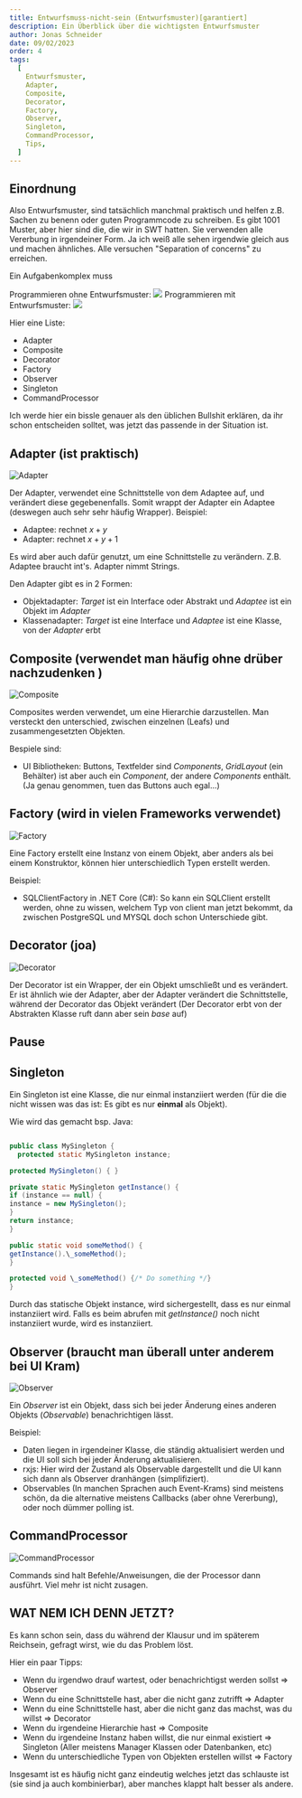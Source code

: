 ```yaml
---
title: Entwurfsmuss-nicht-sein (Entwurfsmuster)[garantiert]
description: Ein Überblick über die wichtigsten Entwurfsmuster
author: Jonas Schneider
date: 09/02/2023
order: 4
tags:
  [
    Entwurfsmuster,
    Adapter,
    Composite,
    Decorator,
    Factory,
    Observer,
    Singleton,
    CommandProcessor,
    Tips,
  ]
---
```


## Einordnung

Also Entwurfsmuster, sind tatsächlich manchmal praktisch und helfen z.B. Sachen zu benenn oder guten Programmcode zu schreiben.
Es gibt 1001 Muster, aber hier sind die, die wir in SWT hatten. Sie verwenden alle Vererbung in irgendeiner Form.
Ja ich weiß alle sehen irgendwie gleich aus und machen ähnliches. Alle versuchen "Separation of concerns" zu erreichen.

Ein Aufgabenkomplex muss

<span className="font-sans text-2xl font-semibold">
  Programmieren ohne Entwurfsmuster:
</span>
<img
  src="https://media.tenor.com/GOyBTNdQb4AAAAAd/scaler-create-impact.gif"
  className="h-full w-full"
/>

<span className="font-sans text-2xl font-semibold">
  Programmieren mit Entwurfsmuster:
</span>
<img
  src="https://media.tenor.com/wHs3JITWApsAAAAM/galaxy-brain-meme.gif"
  className="h-full w-full"
/>

Hier eine Liste:

- Adapter
- Composite
- Decorator
- Factory
- Observer
- Singleton
- CommandProcessor

Ich werde hier ein bissle genauer als den üblichen Bullshit erklären, da ihr schon entscheiden solltet, was jetzt das passende in der Situation ist.

## Adapter (ist praktisch)

![Adapter](/summary-assets/es/adapter-muster.png)

Der Adapter, verwendet eine Schnittstelle von dem Adaptee auf, und verändert diese gegebenenfalls. Somit wrappt der Adapter ein Adaptee (deswegen auch sehr sehr häufig Wrapper). Beispiel:

- Adaptee: rechnet $x+y$
- Adapter: rechnet $x+y+1$

Es wird aber auch dafür genutzt, um eine Schnittstelle zu verändern. Z.B. Adaptee braucht int's. Adapter nimmt Strings.

Den Adapter gibt es in 2 Formen:

- Objektadapter: _Target_ ist ein Interface oder Abstrakt und _Adaptee_ ist ein Objekt im _Adapter_
- Klassenadapter: _Target_ ist eine Interface und _Adaptee_ ist eine Klasse, von der _Adapter_ erbt

## Composite (verwendet man häufig ohne drüber nachzudenken )

![Composite](/summary-assets/es/composite-muster.png)

Composites werden verwendet, um eine Hierarchie darzustellen. Man versteckt den unterschied, zwischen einzelnen (Leafs) und zusammengesetzten Objekten.

Bespiele sind:

- UI Bibliotheken: Buttons, Textfelder sind _Components_, _GridLayout_ (ein Behälter) ist aber auch ein _Component_, der andere _Components_ enthält. (Ja genau genommen, tuen das Buttons auch egal...)

## Factory (wird in vielen Frameworks verwendet)

![Factory](/summary-assets/es/factory-muster.png)

Eine Factory erstellt eine Instanz von einem Objekt, aber anders als bei einem Konstruktor, können hier unterschiedlich Typen erstellt werden.

Beispiel:

- SQLClientFactory in .NET Core (C#): So kann ein SQLClient erstellt werden, ohne zu wissen, welchem Typ von client man jetzt bekommt, da zwischen PostgreSQL und MYSQL doch schon Unterschiede gibt.

## Decorator (joa)

![Decorator](/summary-assets/es/decorator-muster.png)

Der Decorator ist ein Wrapper, der ein Objekt umschließt und es verändert.
Er ist ähnlich wie der Adapter, aber der Adapter verändert die Schnittstelle, während der Decorator das Objekt verändert (Der Decorator erbt von der Abstrakten Klasse ruft dann aber sein _base_ auf)

## Pause

<RumpeQuiz />

## Singleton

Ein Singleton ist eine Klasse, die nur einmal instanziiert werden (für die die nicht wissen was das ist: Es gibt es nur **einmal** als Objekt).

Wie wird das gemacht bsp. Java:

<div className="line-numbers">

```java

public class MySingleton {
  protected static MySingleton instance;

protected MySingleton() { }

private static MySingleton getInstance() {
if (instance == null) {
instance = new MySingleton();
}
return instance;
}

public static void someMethod() {
getInstance().\_someMethod();
}

protected void \_someMethod() {/* Do something */}
}

```

</div>

Durch das statische Objekt instance, wird sichergestellt,
dass es nur einmal instanziiert wird. Falls es beim abrufen mit *getInstance()* noch nicht instanziiert wurde, wird es instanziiert.

## Observer (braucht man überall unter anderem bei UI Kram)

![Observer](/summary-assets/es/observer-muster.png)

Ein *Observer* ist ein Objekt, dass sich bei jeder Änderung eines anderen Objekts (*Observable*) benachrichtigen lässt.

Beispiel:
- Daten liegen in irgendeiner Klasse, die ständig aktualisiert werden und die UI soll sich bei jeder Änderung aktualisieren.
- rxjs: Hier wird der Zustand als Observable dargestellt und die UI kann sich dann als Observer dranhängen (simplifiziert).
- Observables (In manchen Sprachen auch Event-Krams) sind meistens schön, da die alternative meistens Callbacks (aber ohne Vererbung), oder noch dümmer polling ist.

## CommandProcessor

![CommandProcessor](/summary-assets/es/command-processor-muster.png)

Commands sind halt Befehle/Anweisungen, die der Processor dann ausführt. Viel mehr ist nicht zusagen.

## WAT NEM ICH DENN JETZT?

Es kann schon sein, dass du während der Klausur und im späterem Reichsein, gefragt wirst, wie du das Problem löst.

Hier ein paar Tipps:
- Wenn du irgendwo drauf wartest, oder benachrichtigst werden sollst $\Rightarrow$ Observer
- Wenn du eine Schnittstelle hast, aber die nicht ganz zutrifft $\Rightarrow$ Adapter
- Wenn du eine Schnittstelle hast, aber die nicht ganz das machst, was du willst $\Rightarrow$ Decorator
- Wenn du irgendeine Hierarchie hast $\Rightarrow$ Composite
- Wenn du irgendeine Instanz haben willst, die nur einmal existiert $\Rightarrow$ Singleton (Aller meistens Manager Klassen oder Datenbanken, etc)
- Wenn du unterschiedliche Typen von Objekten erstellen willst $\Rightarrow$ Factory

Insgesamt ist es häufig nicht ganz eindeutig welches jetzt das schlauste ist (sie sind ja auch kombinierbar), aber manches klappt halt besser als andere.
```
